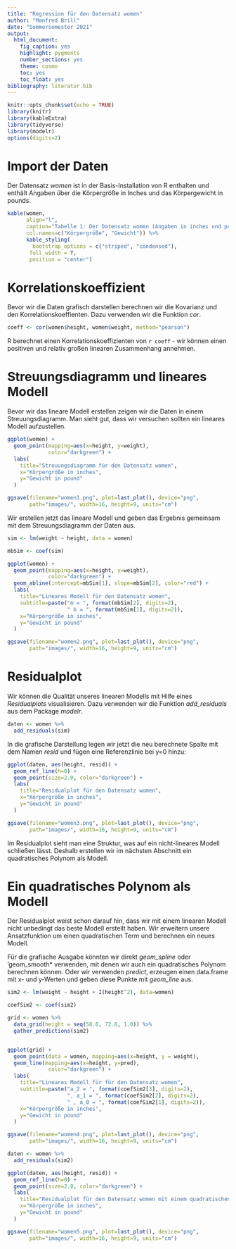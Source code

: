 ```yaml
---
title: "Regression für den Datensatz women"
author: "Manfred Brill"
date: "Sommersemester 2021"
output: 
  html_document: 
    fig_caption: yes
    highlight: pygments
    number_sections: yes
    theme: cosmo
    toc: yes
    toc_float: yes
bibliography: literatur.bib 
---
```


```r
knitr::opts_chunk$set(echo = TRUE)
library(knitr)
library(kableExtra)
library(tidyverse)
library(modelr)
options(digits=2)
```

# Import der Daten
Der Datensatz *women* ist in der Basis-Installation von R
enthalten und enthält Angaben über die Körpergröße in Inches
und das Körpergewicht in pounds.

```r
kable(women,
      align="l",
      caption="Tabelle 1: Der Datensatz women (Angaben in inches und pound)",
      col.names=c("Körpergröße", "Gewicht")) %>%
      kable_styling(
        bootstrap_options = c("striped", "condensed"), 
       full_width = T, 
       position = "center")
```

# Korrelationskoeffizient
Bevor wir die Daten grafisch darstellen berechnen wir die Kovarianz und den Korrelationskoeffienten. Dazu verwenden wir die
Funktion *cor*.

```r
coeff <- cor(women$height, women$weight, method="pearson")
```

R berechnet einen Korrelationskoeffizienten von `r coeff` - wir können einen positiven
und relativ großen linearen Zusammenhang annehmen.

# Streuungsdiagramm und lineares Modell
Bevor wir das lineare Modell erstellen zeigen wir die Daten in einem Streuungsdiagramm. Man sieht gut, dass wir versuchen sollten ein lineares Modell aufzustellen.

```r
ggplot(women) +
  geom_point(mapping=aes(x=height, y=weight), 
             color="darkgreen") +
  labs(
    title="Streuungsdiagramm für den Datensatz women", 
    x="Körpergröße in inches", 
    y="Gewicht in pound"
  ) 

ggsave(filename="women1.png", plot=last_plot(), device="png",
       path="images/", width=16, height=9, units="cm")
```

Wir erstellen jetzt das lineare Modell und geben das Ergebnis gemeinsam
mit dem Streuungsdiagramm der Daten aus.

```r
sim <- lm(weight ~ height, data = women)

mbSim <- coef(sim)

ggplot(women) +
  geom_point(mapping=aes(x=height, y=weight), 
             color="darkgreen") +
  geom_abline(intercept=mbSim[1], slope=mbSim[2], color="red") +
  labs(
    title="Lineares Modell für den Datensatz women", 
    subtitle=paste("m = ", format(mbSim[2], digits=2), 
                   " b = ", format(mbSim[1], digits=2)),
    x="Körpergröße in inches", 
    y="Gewicht in pound"
  ) 

ggsave(filename="women2.png", plot=last_plot(), device="png",
       path="images/", width=16, height=9, units="cm")
```

# Residualplot

Wir können die Qualität unseres linearen Modells mit Hilfe eines *Residualplots* visualisieren. Dazu verwenden wir die Funktion 
*add_residuals* aus dem Package *modelr*.

```r
daten <- women %>%
  add_residuals(sim)
```

In die grafische Darstellung legen wir jetzt die neu berechnete Spalte
mit dem Namen *resid* und fügen eine Referenzlinie bei y=0 hinzu:

```r
ggplot(daten, aes(height, resid)) + 
  geom_ref_line(h=0) + 
  geom_point(size=2.0, color="darkgreen") +
  labs(
    title="Residualplot für den Datensatz women", 
    x="Körpergröße in inches", 
    y="Gewicht in pound"
  )

ggsave(filename="women3.png", plot=last_plot(), device="png",
       path="images/", width=16, height=9, units="cm")
```

Im Residualplot sieht man eine Struktur, was auf ein nicht-lineares Modell schließen lässt. Deshalb erstellen wir im nächsten Abschnitt ein quadratisches Polynom als Modell.

# Ein quadratisches Polynom als Modell
Der Residualplot weist schon darauf hin, dass wir mit einem linearen Modell nicht unbedingt das beste Modell erstellt haben. 
Wir erweitern unsere Ansatzfunktion um einen quadratischen Term
und berechnen ein neues Modell.

Für die grafische Ausgabe könnten wir direkt *geom_spline*
oder 'geom_smooth* verwenden, mit denen wir auch
ein quadratisches Polynom berechnen können.
Oder wir verwenden *predict*, erzeugen einen data.frame
mit x- und y-Werten und geben diese Punkte mit *geom_line* aus.

```r
sim2 <- lm(weight ~ height + I(height^2), data=women)

coefSim2 <- coef(sim2)

grid <- women %>%
  data_grid(height = seq(58.0, 72.0, 1.0)) %>%
  gather_predictions(sim2)


ggplot(grid) +
  geom_point(data = women, mapping=aes(x=height, y = weight),                      color="blue") + 
  geom_line(mapping=aes(x=height, y=pred), 
             color="darkgreen") +
  labs(
    title="Lineares Modell für für den Datensatz women", 
    subtitle=paste("a_2 = ", format(coefSim2[3], digits=2), 
                   ", a_1 = ", format(coefSim2[2], digits=2), 
                   " , a_0 = ", format(coefSim2[1], digits=2)),
    x="Körpergröße in inches", 
    y="Gewicht in pound"
  ) 

ggsave(filename="women4.png", plot=last_plot(), device="png",
       path="images/", width=16, height=9, units="cm")
```
```r
daten <- women %>%
  add_residuals(sim2)

ggplot(daten, aes(height, resid)) + 
  geom_ref_line(h=0) + 
  geom_point(size=2.0, color="darkgreen") +
  labs(
    title="Residualplot für den Datensatz women mit einem quadratischen Modell", 
    x="Körpergröße in inches", 
    y="Gewicht in pound"
  )

ggsave(filename="women5.png", plot=last_plot(), device="png",
       path="images/", width=16, height=9, units="cm")
```


